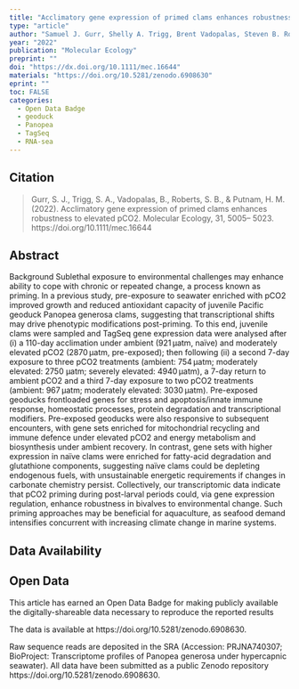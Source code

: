 ```yaml
---
title: "Acclimatory gene expression of primed clams enhances robustness to elevated pCO2"
type: "article"
author: "Samuel J. Gurr, Shelly A. Trigg, Brent Vadopalas, Steven B. Roberts, Hollie M. Putnam"
year: "2022"
publication: "Molecular Ecology"
preprint: ""
doi: "https://dx.doi.org/10.1111/mec.16644"
materials: "https://doi.org/10.5281/zenodo.6908630"
eprint: ""
toc: FALSE
categories:
  - Open Data Badge
  - geoduck
  - Panopea
  - TagSeq
  - RNA-sea
---
```


## Citation

> Gurr, S. J., Trigg, S. A., Vadopalas, B., Roberts, S. B., & Putnam, H. M. (2022). Acclimatory gene expression of primed clams enhances robustness to elevated pCO2. Molecular Ecology, 31, 5005-- 5023. https://doi.org/10.1111/mec.16644

## Abstract

Background Sublethal exposure to environmental challenges may enhance ability to cope with chronic or repeated change, a process known as priming. In a previous study, pre-exposure to seawater enriched with pCO2 improved growth and reduced antioxidant capacity of juvenile Pacific geoduck Panopea generosa clams, suggesting that transcriptional shifts may drive phenotypic modifications post-priming. To this end, juvenile clams were sampled and TagSeq gene expression data were analysed after (i) a 110-day acclimation under ambient (921 μatm, naïve) and moderately elevated pCO2 (2870 μatm, pre-exposed); then following (ii) a second 7-day exposure to three pCO2 treatments (ambient: 754 μatm; moderately elevated: 2750 μatm; severely elevated: 4940 μatm), a 7-day return to ambient pCO2 and a third 7-day exposure to two pCO2 treatments (ambient: 967 μatm; moderately elevated: 3030 μatm). Pre-exposed geoducks frontloaded genes for stress and apoptosis/innate immune response, homeostatic processes, protein degradation and transcriptional modifiers. Pre-exposed geoducks were also responsive to subsequent encounters, with gene sets enriched for mitochondrial recycling and immune defence under elevated pCO2 and energy metabolism and biosynthesis under ambient recovery. In contrast, gene sets with higher expression in naïve clams were enriched for fatty-acid degradation and glutathione components, suggesting naïve clams could be depleting endogenous fuels, with unsustainable energetic requirements if changes in carbonate chemistry persist. Collectively, our transcriptomic data indicate that pCO2 priming during post-larval periods could, via gene expression regulation, enhance robustness in bivalves to environmental change. Such priming approaches may be beneficial for aquaculture, as seafood demand intensifies concurrent with increasing climate change in marine systems.

## Data Availability

::: callout-important
## Open Data

This article has earned an Open Data Badge for making publicly available the digitally-shareable data necessary to reproduce the reported results
:::

The data is available at https://doi.org/10.5281/zenodo.6908630.

Raw sequence reads are deposited in the SRA (Accession: PRJNA740307; BioProject: Transcriptome profiles of Panopea generosa under hypercapnic seawater). All data have been submitted as a public Zenodo repository https://doi.org/10.5281/zenodo.6908630.
